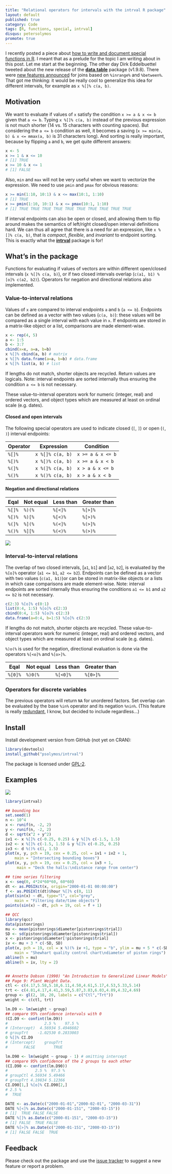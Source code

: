 ```yaml
---
title: "Relational operators for intervals with the intrval R package"
layout: default
published: true
category: Code
tags: [R, functions, special, intrval]
disqus: petersolymos
promote: true
---
```


I recently posted a piece about [how to write and document special functions in R](http://peter.solymos.org/code/2016/11/26/how-to-write-and-document-special-functions-in-r.html). I meant that as a prelude for the topic I am writing about in this post. Let me start at the beginning. The other day Dirk Eddelbuettel tweeted about the new release of the [**data.table**](https://cran.r-project.org/package=data.table) package (v1.9.8). 
There were [new features announced](https://cran.r-project.org/web/packages/data.table/news.html) for joins based on `%inrange%` and `%between%`. That got me thinking: it would be really cool to generalize this idea for different intervals, for example as `x %[]% c(a, b)`.

## Motivation

We want to evaluate if values of `x` satisfy the condition `x >= a & x <= b` given that `a <= b`. Typing `x %[]% c(a, b)` instead of the previous expression is not much shorter (14 vs. 15 characters with counting spaces). But considering the `a <= b` condition as well, it becomes a saving (`x >= min(a, b) & x <= mmax(a, b)` is 31 characters long). And sorting is really important, because by flipping `a` and `b`, we get quite different answers: 

```R
x <- 5
x >= 1 & x <= 10
# [1] TRUE
x >= 10 & x <= 1
# [1] FALSE
```

Also, `min` and `max` will not be very useful when we want to vectorize the expression. We need to use `pmin` and `pmax` for obvious reasons:

```R
x >= min(1:10, 10:1) & x <= max(10:1, 1:10)
# [1] TRUE
x >= pmin(1:10, 10:1) & x <= pmax(10:1, 1:10)
# [1] TRUE TRUE TRUE TRUE TRUE TRUE TRUE TRUE TRUE TRUE
```

If interval endpoints can also be open or closed, and allowing them to flip around makes the semantics of left/right closed/open interval definitions hard. We can thus all agree that there is a need for an expression, like `x %[]% c(a, b)`, that is _compact_, _flexible_, and _invariant_ to endpoint sorting. This is exactly what the [**intrval**](https://github.com/psolymos/intrval) package is for!

## What's in the package

Functions for evaluating if values of vectors are within 
different open/closed intervals
(`x %[]% c(a, b)`), or if two closed
intervals overlap (`c(a1, b1) %[o]% c(a2, b2)`).
Operators for negation and directional relations also implemented.

### Value-to-interval relations

Values of `x` are compared to interval endpoints `a` and `b` (`a <= b`).
Endpoints can be defined as a vector with two values (`c(a, b)`): these values will be compared as a single interval with each value in `x`.
If endpoints are stored in a matrix-like object or a list,
comparisons are made element-wise. 

```R
x <- rep(4, 5)
a <- 1:5
b <- 3:7
cbind(x=x, a=a, b=b)
x %[]% cbind(a, b) # matrix
x %[]% data.frame(a=a, b=b) # data.frame
x %[]% list(a, b) # list
```

If lengths do not match, shorter objects are recycled. Return values are logicals.
Note: interval endpoints are sorted internally thus ensuring the condition
`a <= b` is not necessary.

These value-to-interval operators work for numeric (integer, real) and ordered vectors, and object types which are measured at least on ordinal scale (e.g. dates).

#### Closed and open intervals

The following special operators are used to indicate closed (`[`, `]`) or open (`(`, `)`) interval endpoints:

Operator | Expression       | Condition
---------|------------------|-------------------
 `%[]%`  | `x %[]% c(a, b)` | `x >= a & x <= b`
 `%[)%`  | `x %[)% c(a, b)` | `x >= a & x < b`
 `%(]%`  | `x %(]% c(a, b)` | `x > a & x <= b`
 `%()%`  | `x %()% c(a, b)` | `x > a & x < b`

#### Negation and directional relations

Eqal     | Not equal | Less than | Greater than
---------|-----------|-----------|----------------
 `%[]%`  | `%)(%`    | `%[<]%`   | `%[>]%`
 `%[)%`  | `%)[%`    | `%[<)%`   | `%[>)%`
 `%(]%`  | `%](%`    | `%(<]%`   | `%(>]%`
 `%()%`  | `%][%`    | `%(<)%`   | `%(>)%`

![](https://github.com/psolymos/intrval/raw/master/extras/intrval.png)


### Interval-to-interval relations

The overlap of two closed intervals, [`a1`, `b1`] and [`a2`, `b2`],
is evaluated by the `%[o]%` operator (`a1 <= b1`, `a2 <= b2`). 
Endpoints can be defined as a vector with two values
(`c(a1, b1)`)or can be stored in matrix-like objects or a lists
in which case comparisons are made element-wise.
Note: interval endpoints
are sorted internally thus ensuring the conditions
`a1 <= b1` and `a2 <= b2` is not necessary.

```R
c(2:3) %[o]% c(0:1)
list(0:4, 1:5) %[o]% c(2:3)
cbind(0:4, 1:5) %[o]% c(2:3)
data.frame(a=0:4, b=1:5) %[o]% c(2:3)
```

If lengths do not match, shorter objects are recycled.
These value-to-interval operators work for numeric (integer, real)
and ordered vectors, and object types which are measured at
least on ordinal scale (e.g. dates).

`%)o(%` is used for the negation,
directional evaluation is done via the operators `%[<o]%` and `%[o>]%`.

Eqal      | Not equal  | Less than  | Greater than
----------|------------|------------|----------------
 `%[0]%`  | `%)0(%`    | `%[<0]%`   | `%[0>]%`

### Operators for discrete variables

The previous operators will return `NA` for unordered factors.
Set overlap can be evaluated by the base `%in%` operator and its negation
`%nin%`. (This feature is really [redundant](http://peter.solymos.org/code/2016/11/26/how-to-write-and-document-special-functions-in-r.html), I know, but decided to include regardless...)

## Install

Install development version from GitHub (not yet on CRAN):

```R
library(devtools)
install_github("psolymos/intrval")
```

The package is licensed under [GPL-2](https://www.gnu.org/licenses/old-licenses/gpl-2.0.en.html).

## Examples

![](https://github.com/psolymos/intrval/raw/master/extras/examples.png)

```R
library(intrval)

## bounding box
set.seed(1)
n <- 10^4
x <- runif(n, -2, 2)
y <- runif(n, -2, 2)
d <- sqrt(x^2 + y^2)
iv1 <- x %[]% c(-0.25, 0.25) & y %[]% c(-1.5, 1.5)
iv2 <- x %[]% c(-1.5, 1.5) & y %[]% c(-0.25, 0.25)
iv3 <- d %()% c(1, 1.5)
plot(x, y, pch = 19, cex = 0.25, col = iv1 + iv2 + 1,
    main = "Intersecting bounding boxes")
plot(x, y, pch = 19, cex = 0.25, col = iv3 + 1,
     main = "Deck the halls:\ndistance range from center")

## time series filtering
x <- seq(0, 4*24*60*60, 60*60)
dt <- as.POSIXct(x, origin="2000-01-01 00:00:00")
f <- as.POSIXlt(dt)$hour %[]% c(0, 11)
plot(sin(x) ~ dt, type="l", col="grey",
    main = "Filtering date/time objects")
points(sin(x) ~ dt, pch = 19, col = f + 1)

## QCC
library(qcc)
data(pistonrings)
mu <- mean(pistonrings$diameter[pistonrings$trial])
SD <- sd(pistonrings$diameter[pistonrings$trial])
x <- pistonrings$diameter[!pistonrings$trial]
iv <- mu + 3 * c(-SD, SD)
plot(x, pch = 19, col = x %)(% iv +1, type = "b", ylim = mu + 5 * c(-SD, SD),
    main = "Shewhart quality control chart\ndiameter of piston rings")
abline(h = mu)
abline(h = iv, lty = 2)


## Annette Dobson (1990) "An Introduction to Generalized Linear Models".
## Page 9: Plant Weight Data.
ctl <- c(4.17,5.58,5.18,6.11,4.50,4.61,5.17,4.53,5.33,5.14)
trt <- c(4.81,4.17,4.41,3.59,5.87,3.83,6.03,4.89,4.32,4.69)
group <- gl(2, 10, 20, labels = c("Ctl","Trt"))
weight <- c(ctl, trt)

lm.D9 <- lm(weight ~ group)
## compare 95% confidence intervals with 0
(CI.D9 <- confint(lm.D9))
#                2.5 %    97.5 %
# (Intercept)  4.56934 5.4946602
# groupTrt    -1.02530 0.2833003
0 %[]% CI.D9
# (Intercept)    groupTrt
#       FALSE        TRUE

lm.D90 <- lm(weight ~ group - 1) # omitting intercept
## compare 95% confidence of the 2 groups to each other
(CI.D90 <- confint(lm.D90))
#            2.5 %  97.5 %
# groupCtl 4.56934 5.49466
# groupTrt 4.19834 5.12366
CI.D90[1,] %[o]% CI.D90[2,]
# 2.5 %
#  TRUE

DATE <- as.Date(c("2000-01-01","2000-02-01", "2000-03-31"))
DATE %[<]% as.Date(c("2000-01-151", "2000-03-15"))
# [1]  TRUE FALSE FALSE
DATE %[]% as.Date(c("2000-01-151", "2000-03-15"))
# [1] FALSE  TRUE FALSE
DATE %[>]% as.Date(c("2000-01-151", "2000-03-15"))
# [1] FALSE FALSE  TRUE
```

## Feedback

Please check out the package and use the [issue tracker](https://github.com/psolymos/intrval/issues)
to suggest a new feature or report a problem.
